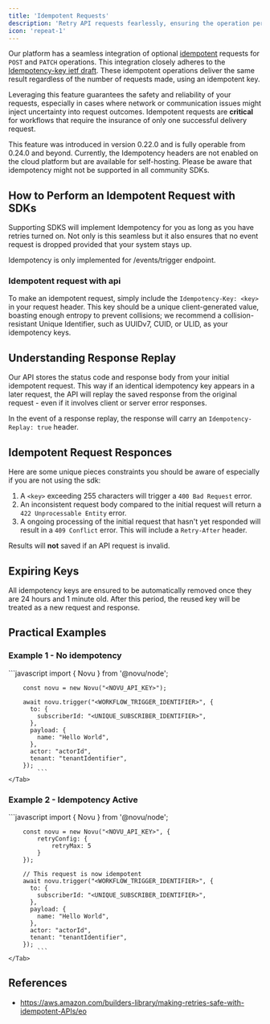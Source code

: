 ```yaml
---
title: 'Idempotent Requests'
description: 'Retry API requests fearlessly, ensuring the operation performs just once!'
icon: 'repeat-1'
---
```


Our platform has a seamless integration of optional [idempotent](https://en.wikipedia.org/wiki/Idempotence) requests for `POST` and `PATCH` operations.
This integration closely adheres to the [Idempotency-key ietf draft](https://datatracker.ietf.org/doc/draft-ietf-httpapi-idempotency-key-header/).
These idempotent operations deliver the same result regardless of the number of requests made, using an idempotent key.

Leveraging this feature guarantees the safety and reliability of your requests, especially in cases where network or communication issues might inject uncertainty into request outcomes.
Idempotent requests are <b>critical</b> for workflows that require the insurance of only one successful delivery request.

<Note>
    This feature was introduced in version 0.22.0 and is fully operable from 0.24.0 and beyond. Currently, the Idempotency headers are not enabled on the cloud platform but are available for self-hosting.
</Note>

<Warning>
    Please be aware that idempotency might not be supported in all community SDKs.
</Warning>


## How to Perform an Idempotent Request with SDKs

Supporting SDKS will implement Idempotency for you as long as you have retries turned on.
Not only is this seamless but it also ensures that no event request is dropped provided that your system stays up.

<Note>
    Idempotency is only implemented for /events/trigger endpoint.
</Note>

### Idempotent request with api
To make an idempotent request, simply include the `Idempotency-Key: <key>` in your request header.
This key should be a unique client-generated value, boasting enough entropy to prevent collisions;
we recommend a collision-resistant Unique Identifier, such as UUIDv7, CUID, or ULID, as your idempotency keys.

## Understanding Response Replay

Our API stores the status code and response body from your initial idempotent request.
This way if an identical idempotency key appears in a later request,
the API will replay the saved response from the original request - even if it involves client or server error responses.

In the event of a response replay, the response will carry an `Idempotency-Replay: true` header.

## Idempotent Request Responces

Here are some unique pieces constraints you should be aware of especially if you are not using the sdk:

1. A `<key>` exceeding 255 characters will trigger a `400 Bad Request` error.
2. An inconsistent request body compared to the initial request will return a `422 Unprocessable Entity` error.
3. A ongoing processing of the initial request that hasn't yet responded will result in a `409 Conflict` error. This will include a `Retry-After` header.

<Note>
    Results will <b>not</b> saved if an API request is invalid.
</Note>

## Expiring Keys

All idempotency keys are ensured to be automatically removed once they are 24 hours and 1 minute old.
After this period, the reused key will be treated as a new request and response.

## Practical Examples
### Example 1 - No idempotency
<Tabs>
    <Tab title="Node.js">
        ```javascript
        import { Novu } from '@novu/node';

        const novu = new Novu("<NOVU_API_KEY>");

        await novu.trigger("<WORKFLOW_TRIGGER_IDENTIFIER>", {
          to: {
            subscriberId: "<UNIQUE_SUBSCRIBER_IDENTIFIER>",
          },
          payload: {
            name: "Hello World",
          },
          actor: "actorId",
          tenant: "tenantIdentifier",
        });
            ```
    </Tab>
</Tabs>

### Example 2 - Idempotency Active
<Tabs>
    <Tab title="Node.js">
        ```javascript
        import { Novu } from '@novu/node';

        const novu = new Novu("<NOVU_API_KEY>", {
            retryConfig: {
                retryMax: 5
            }
        });

        // This request is now idempotent
        await novu.trigger("<WORKFLOW_TRIGGER_IDENTIFIER>", {
          to: {
            subscriberId: "<UNIQUE_SUBSCRIBER_IDENTIFIER>",
          },
          payload: {
            name: "Hello World",
          },
          actor: "actorId",
          tenant: "tenantIdentifier",
        });
            ```
    </Tab>
</Tabs>


## References

- https://aws.amazon.com/builders-library/making-retries-safe-with-idempotent-APIs/eo
